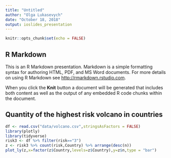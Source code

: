 ```yaml
---
title: "Untitled"
author: "Olga Lukasevych"
date: "October 18, 2018"
output: ioslides_presentation
---
```


```r
knitr::opts_chunk$set(echo = FALSE)
```

## R Markdown

This is an R Markdown presentation. Markdown is a simple formatting syntax for authoring HTML, PDF, and MS Word documents. For more details on using R Markdown see <http://rmarkdown.rstudio.com>.

When you click the **Knit** button a document will be generated that includes both content as well as the output of any embedded R code chunks within the document.


## Quantity of the highest risk volcano in countries

```r
df <- read.csv("data/volcano.csv",stringsAsFactors = FALSE)
library(plotly)
library(tidyverse)
risk3 <- df %>% filter(risk=="3")
z <- risk3 %>% count(risk,Country) %>% arrange(desc(n))
plot_ly(z,x=factor(z$Country,levels=z$Country),y=z$n,type = "bar")
```

